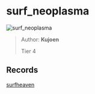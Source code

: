 
# surf_neoplasma

![surf_neoplasma](https://raw.githubusercontent.com/Sayt123/SurfMapPics/Maps-and-bonuses/csgo/surf_neoplasma.jpg)

> Author: **Kujoen**
>
> Tier 4

## Records

[surfheaven](https://surfheaven.eu/map/surf_neoplasma)
